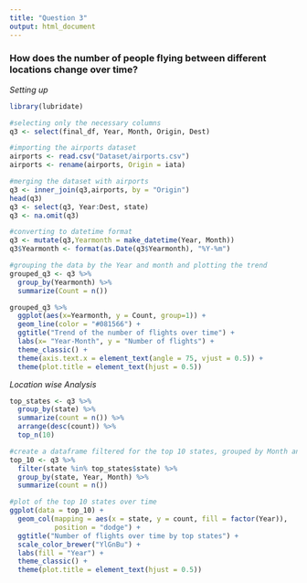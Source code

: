 ---
title: "Question 3"
output: html_document
---

### How does the number of people flying between different locations change over time?

*Setting up*

```{r}
library(lubridate)

#selecting only the necessary columns
q3 <- select(final_df, Year, Month, Origin, Dest)

#importing the airports dataset
airports <- read.csv("Dataset/airports.csv")
airports <- rename(airports, Origin = iata)

#merging the dataset with airports
q3 <- inner_join(q3,airports, by = "Origin")
head(q3)
q3 <- select(q3, Year:Dest, state)
q3 <- na.omit(q3)
```

```{r}
#converting to datetime format
q3 <- mutate(q3,Yearmonth = make_datetime(Year, Month))
q3$Yearmonth <- format(as.Date(q3$Yearmonth), "%Y-%m")
```

```{r}
#grouping the data by the Year and month and plotting the trend
grouped_q3 <- q3 %>%
  group_by(Yearmonth) %>%
  summarize(Count = n())

grouped_q3 %>%
  ggplot(aes(x=Yearmonth, y = Count, group=1)) +
  geom_line(color = "#081566") +
  ggtitle("Trend of the number of flights over time") +
  labs(x= "Year-Month", y = "Number of flights") +
  theme_classic() +
  theme(axis.text.x = element_text(angle = 75, vjust = 0.5)) +
  theme(plot.title = element_text(hjust = 0.5)) 

```

*Location wise Analysis*

```{r}
top_states <- q3 %>%
  group_by(state) %>%
  summarize(count = n()) %>%
  arrange(desc(count)) %>%
  top_n(10)
```

```{r}
#create a dataframe filtered for the top 10 states, grouped by Month and Year
top_10 <- q3 %>%
  filter(state %in% top_states$state) %>%
  group_by(state, Year, Month) %>%
  summarize(count = n())

```

```{r}
#plot of the top 10 states over time
ggplot(data = top_10) +
  geom_col(mapping = aes(x = state, y = count, fill = factor(Year)),
           position = "dodge") + 
  ggtitle("Number of flights over time by top states") + 
  scale_color_brewer("YlGnBu") +
  labs(fill = "Year") +
  theme_classic() +
  theme(plot.title = element_text(hjust = 0.5))

```
